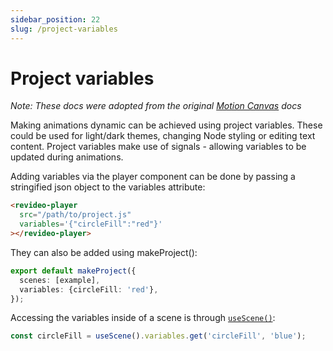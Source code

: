 ```yaml
---
sidebar_position: 22
slug: /project-variables
---
```


# Project variables

_Note: These docs were adopted from the original
[Motion Canvas](https://motioncanvas.io/docs/) docs_

Making animations dynamic can be achieved using project variables. These could
be used for light/dark themes, changing Node styling or editing text content.
Project variables make use of signals - allowing variables to be updated during
animations.

Adding variables via the player component can be done by passing a stringified
json object to the variables attribute:

```html
<revideo-player
  src="/path/to/project.js"
  variables='{"circleFill":"red"}'
></revideo-player>
```

They can also be added using makeProject():

```ts
export default makeProject({
  scenes: [example],
  variables: {circleFill: 'red'},
});
```

Accessing the variables inside of a scene is through
[`useScene()`](/api/core/utils#useScene):

```ts
const circleFill = useScene().variables.get('circleFill', 'blue');
```
